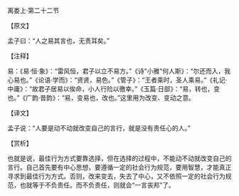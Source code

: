 

离娄上·第二十二节

【原文】

孟子曰：“人之易其言也，无责耳矣。”

【注释】

易：《易·恒·象》：“雷风恒，君子以立不易方。”《诗"小雅"何人斯》：“尔还而入，我心易也。”《论语·学而》：“贤贤，易色。”《管子》：“王者乘时，圣人乘易。”《礼记·中庸》：“故君子居易以俟命，小人行险以徼幸。”《玉篇·日部》：“易，转也，变也。”《广韵·昔韵》：“易，变易也，改也。”这里用为改变、变动之意。

【译文】

孟子说：“人要是动不动就改变自己的言行，就是没有责任心的人。”

【赏析】

也就是说，最佳行为方式要靠选择，但在选择的过程中，不能动不动就改变自己的言行。自己首先要有中心思想，要遵循一定的社会行为规范，要用智慧，才能真正寻求到最佳行为方式。否则，改来变去，失去了中心，又不依照一定的社会行为规范，也就等于不负责任。而不负责任，则就会“一言丧邦”了。

